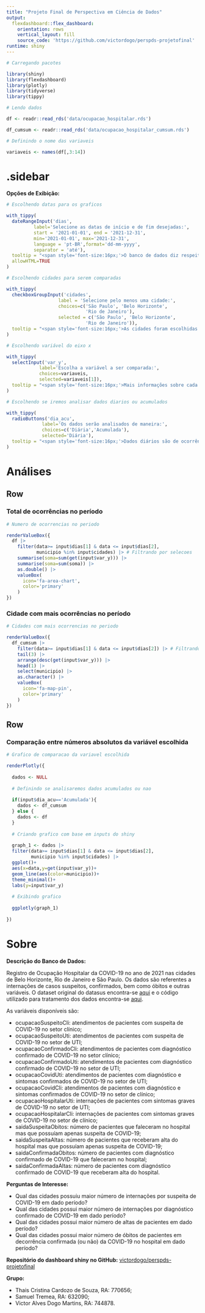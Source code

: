 ```yaml
---
title: "Projeto Final de Perspectiva em Ciência de Dados"
output: 
  flexdashboard::flex_dashboard:
    orientation: rows
    vertical_layout: fill
    source_code: 'https://github.com/victordogo/perspds-projetofinal'
runtime: shiny
---
```


```r

# Carregando pacotes

library(shiny)
library(flexdashboard)
library(plotly)
library(tidyverse)
library(tippy)

```

```r

# Lendo dados

df <- readr::read_rds('data/ocupacao_hospitalar.rds')

df_cumsum <- readr::read_rds('data/ocupacao_hospitalar_cumsum.rds')

# Definindo o nome das variaveis

variaveis <- names(df[,3:14])

```


 {.sidebar data-width=350}
===============================================================

**Opções de Exibição:**

```r

# Escolhendo datas para os graficos

with_tippy(
  dateRangeInput('dias', 
          label='Selecione as datas de início e de fim desejadas:',
          start = '2021-01-01', end = '2021-12-31',
          min='2021-01-01', max='2021-12-31',
          language = 'pt-BR',format='dd-mm-yyyy',
          separator = 'até'),
  tooltip = "<span style='font-size:16px;'>O banco de dados diz respeito às ocorrências no ano de 2021.<span>",
  allowHTML=TRUE
)

# Escolhendo cidades para serem comparadas

with_tippy(
  checkboxGroupInput('cidades',
                   label = 'Selecione pelo menos uma cidade:',
                   choices=c('São Paulo', 'Belo Horizonte',
                             'Rio de Janeiro'),
                   selected = c('São Paulo', 'Belo Horizonte',
                             'Rio de Janeiro')),
  tooltip = "<span style='font-size:16px;'>As cidades foram escolhidas por serem algumas das mais atingidas pela pandemia.<span>"
)

# Escolhendo variável do eixo x

with_tippy(
  selectInput('var_y',
            label='Escolha a variável a ser comparada:',
            choices=variaveis,
            selected=variaveis[1]),
  tooltip = "<span style='font-size:16px;'>Mais informações sobre cada variável podem ser vistas na aba 'Sobre'.<span>"
)

# Escolhendo se iremos analisar dados diarios ou acumulados

with_tippy(
  radioButtons('dia_acu',
             label='Os dados serão analisados de maneira:',
             choices=c('Diária','Acumulada'),
             selected='Diária'),
  tooltip = "<span style='font-size:16px;'>Dados diários são de ocorrências apenas daquele dia; dados acumulados são de ocorrência incluindo determinado dia e todos anteriores a ele.<span>"
)


```



Análises
================================================================

Row
------------------------------------------------------------------

### Total de ocorrências no período {.value-box}

```r

# Numero de ocorrencias no periodo

renderValueBox({
  df |> 
    filter(data>= input$dias[1] & data <= input$dias[2],
           municipio %in% input$cidades) |> # Filtrando por selecoes
    summarise(soma=sum(get(input$var_y))) |> 
    summarise(soma=sum(soma)) |> 
    as.double() |> 
    valueBox(
      icon='fa-area-chart',
      color='primary'
    )
})

```

### Cidade com mais ocorrências no período {.value-box}

```r

# Cidades com mais ocorrencias no periodo

renderValueBox({
  df_cumsum |> 
    filter(data>= input$dias[1] & data <= input$dias[2]) |> # Filtrando por selecoes
    tail(3) |> 
    arrange(desc(get(input$var_y))) |> 
    head(1) |> 
    select(municipio) |> 
    as.character() |> 
    valueBox(
      icon='fa-map-pin',
      color='primary'
    )
})

```

Row {data-width=250}
-------------------------------------------------------------------

### Comparação entre números absolutos da variável escolhida

```r

# Grafico de comparacao da variavel escolhida

renderPlotly({
  
  dados <- NULL
  
  # Definindo se analisaremos dados acumulados ou nao
  
  if(input$dia_acu=='Acumulada'){
    dados <- df_cumsum
  } else {
    dados <- df
  }
  
  # Criando grafico com base em inputs do shiny
  
  graph_1 <- dados |> 
  filter(data>= input$dias[1] & data <= input$dias[2],
         municipio %in% input$cidades) |>
  ggplot()+
  aes(x=data,y=get(input$var_y))+
  geom_line(aes(color=municipio))+
  theme_minimal()+
  labs(y=input$var_y)
  
  # Exibindo grafico
  
  ggplotly(graph_1)
  
})

```


Sobre
================================================================

**Descrição do Banco de Dados:**

Registro de Ocupação Hospitalar da COVID-19 no ano de 2021 nas cidades de Belo Horizonte, Rio de Janeiro e São Paulo. Os dados são referentes a internações de casos suspeitos, confirmados, bem como óbitos e outras variáveis. O dataset original do datasus encontra-se [aqui](https://opendatasus.saude.gov.br/dataset/registro-de-ocupacao-hospitalar-covid-19) e o código utilizado para tratamento dos dados encontra-se [aqui](https://github.com/victordogo/perspds-projetofinal/blob/master/data-raw/ocupacao_hospitalar.R).

As variáveis disponíveis são:

* ocupacaoSuspeitoCli: atendimentos de pacientes com suspeita de COVID-19 no setor clínico;
* ocupacaoSuspeitoUti: atendimentos de pacientes com suspeita de COVID-19 no setor de UTI;
* ocupacaoConfirmadoCli: atendimentos de pacientes com diagnóstico confirmado de COVID-19 no setor clínico;
* ocupacaoConfirmadoUti: atendimentos de pacientes com diagnóstico confirmado de COVID-19 no setor de UTI;
* ocupacaoCovidUti: atendimentos de pacientes com diagnóstico e sintomas confirmados de COVID-19 no setor de UTI;
* ocupacaoCovidCli: atendimentos de pacientes com diagnóstico e sintomas confirmados de COVID-19 no setor de clínico;
* ocupacaoHospitalarUti: internações de pacientes com sintomas graves de COVID-19 no setor de UTI;
* ocupacaoHospitalarCli: internações de pacientes com sintomas graves de COVID-19 no setor de clínico;
* saidaSuspeitaObitos: número de pacientes que faleceram no hospital mas que possuíam apenas suspeita de COVID-19;
* saidaSuspeitaAltas: número de pacientes que receberam alta do hospital mas que possuíam apenas suspeita de COVID-19;
* saidaConfirmadaObitos: número de pacientes com diagnóstico confirmado de COVID-19 que faleceram no hospital;
* saidaConfirmadaAltas: número de pacientes com diagnóstico confirmado de COVID-19 que receberam alta do hospital.


**Perguntas de Interesse:**

* Qual das cidades possuiu maior número de internações por suspeita de COVID-19 em dado período?
* Qual das cidades possui maior número de internações por diagnóstico confirmado de COVID-19 em dado período?
* Qual das cidades possui maior número de altas de pacientes em dado período?
* Qual das cidades possui maior número de óbitos de pacientes em decorrência confirmada (ou não) da COVID-19 no hospital em dado período?


**Repositório do dashboard shiny no GitHub:** [victordogo/perspds-projetofinal](https://github.com/victordogo/perspds-projetofinal)


**Grupo:**

* Thais Cristina Cardozo de Souza, RA: 770656;
* Samuel Tremea, RA: 632090;
* Victor Alves Dogo Martins, RA: 744878.
